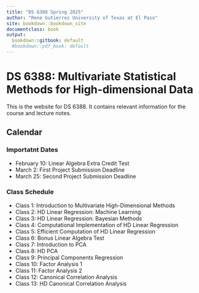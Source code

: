 ```yaml
---
title: "DS 6388 Spring 2025"
author: "Rene Gutierrez University of Texas at El Paso"
site: bookdown::bookdown_site
documentclass: book
output:
  bookdown::gitbook: default
  #bookdown::pdf_book: default
---
```


# DS 6388: Multivariate Statistical Methods for High-dimensional Data

This is the website for DS 6388. It contains relevant information for the course
and lecture notes.

## Calendar

### Importatnt Dates

* February 10: Linear Algebra Extra Credit Test
* March 2:     First Project Submission Deadline
* March 25:    Second Project Submission Deadline

### Class Schedule

* Class 1:  Introduction to Multivariate High-Dimensional Methods
* Class 2:  HD Linear Regression: Machine Learning
* Class 3:  HD Linear Regression: Bayesian Methods
* Class 4:  Computational Implementation of HD Linear Regression
* Class 5:  Efficient Computation of HD Linear Regression
* Class 6:  Bonus Linear Algebra Test
* Class 7:  Introduction to PCA
* Class 8:  HD PCA
* Class 9:  Principal Components Regression
* Class 10: Factor Analysis 1
* Class 11: Factor Analysis 2
* Class 12: Canonical Correlation Analysis
* Class 13: HD Canonical Correlation Analysis